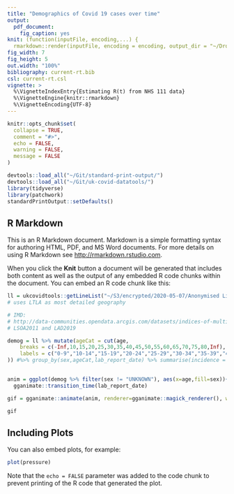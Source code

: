 ```yaml
---
title: "Demographics of Covid 19 cases over time"
output: 
  pdf_document:
    fig_caption: yes
knit: (function(inputFile, encoding,...) {
  rmarkdown::render(inputFile, encoding = encoding, output_dir = "~/Dropbox/covid19/NHS-111-rt") })
fig_width: 7
fig_height: 5
out.width: "100%"
bibliography: current-rt.bib
csl: current-rt.csl
vignette: >
  %\VignetteIndexEntry{Estimating R(t) from NHS 111 data}
  %\VignetteEngine{knitr::rmarkdown}
  %\VignetteEncoding{UTF-8}
---
```


```r
knitr::opts_chunk$set(
  collapse = TRUE,
  comment = "#>",
  echo = FALSE,
  warning = FALSE,
  message = FALSE
)

devtools::load_all("~/Git/standard-print-output/")
devtools::load_all("~/Git/uk-covid-datatools/")
library(tidyverse)
library(patchwork)
standardPrintOutput::setDefaults()
```

## R Markdown

This is an R Markdown document. Markdown is a simple formatting syntax for authoring HTML, PDF, and MS Word documents. For more details on using R Markdown see <http://rmarkdown.rstudio.com>.

When you click the **Knit** button a document will be generated that includes both content as well as the output of any embedded R code chunks within the document. You can embed an R code chunk like this:

```r
ll = ukcovidtools::getLineList("~/S3/encrypted/2020-05-07/Anonymised Line List 20200507.xlsx")
# uses LTLA as most detailed geography

# IMD:
# http://data-communities.opendata.arcgis.com/datasets/indices-of-multiple-deprivation-imd-2019
# LSOA2011 and LAD2019

demog = ll %>% mutate(ageCat = cut(age, 
    breaks = c(-Inf,10,15,20,25,30,35,40,45,50,55,60,65,70,75,80,Inf),
    labels = c("0-9","10-14","15-19","20-24","25-29","30-34","35-39","40-44","45-49","50-54","55-59","60-64","65-69","70-74","75-79","80+")
)) #%>% group_by(sex,ageCat,lab_report_date) %>% summarise(incidence = n())
    

anim = ggplot(demog %>% filter(sex != "UNKNOWN"), aes(x=age,fill=sex))+geom_histogram(position="dodge", size=0.7,binwidth = 1)+
  gganimate::transition_time(lab_report_date)

gif = gganimate::animate(anim, renderer=gganimate::magick_renderer(), width=800, height=600, nframes=200)

gif
```



## Including Plots

You can also embed plots, for example:

```r
plot(pressure)
```

Note that the `echo = FALSE` parameter was added to the code chunk to prevent printing of the R code that generated the plot.
